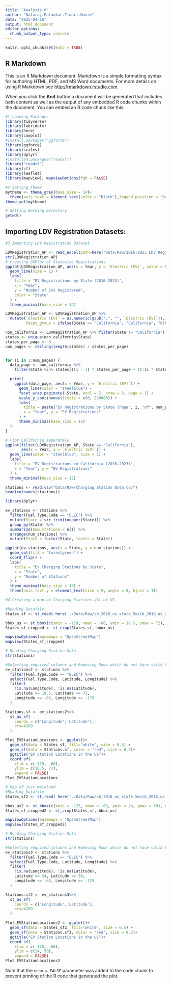 ```yaml
---
title: "Analysis_0"
author: "Nataraj.Patankar.Tiwari.Wavre"
date: "2025-04-16"
output: html_document
editor_options: 
  chunk_output_type: console
---
```


```r
knitr::opts_chunk$set(echo = TRUE)
```

## R Markdown

This is an R Markdown document. Markdown is a simple formatting syntax for authoring HTML, PDF, and MS Word documents. For more details on using R Markdown see <http://rmarkdown.rstudio.com>.

When you click the **Knit** button a document will be generated that includes both content as well as the output of any embedded R code chunks within the document. You can embed an R code chunk like this:

```r
#1 Loading Packages
library(tidyverse)
library(lubridate)
library(here)
library(cowplot)
#install.packages("ggforce")
library(ggforce)
library(scales)
library(dplyr)
#installed.packages("readxl")
library("readxl")
library(sf)
library(leaflet)
library(mapview); mapviewOptions(fgb = FALSE)

#2 Setting Theme
mytheme <- theme_grey(base_size = 14)+
  theme(axis.text = element_text(color = "black"),legend.position = "bottom")
theme_set(mytheme)

# Getting Working Directory
getwd()
```

## Importing LDV Registration Datasets:

```r
#3 Importing LDV Registration Dataset

LDVRegistration_AP <- read_excel(path=here("Data/Raw/2016-2023 LDV Registration Data.xlsx"))
str(LDVRegistration_AP)
# Creating GGPlot of Statewise Registrations
ggplot(LDVRegistration_AP, aes(x = Year, y = `Electric (EV)`, color = State)) +
  geom_line(size = 1) +
  labs(
    title = "EV Registrations by State (2016–2023)",
    x = "Year",
    y = "Number of EVs Registered",
    color = "State"
  ) +
  theme_minimal(base_size = 14)
```


```r

LDVRegistration_AP <- LDVRegistration_AP %>%
  mutate(`Electric (EV)` = as.numeric(gsub(",", "", `Electric (EV)`)),
         facet_group = ifelse(State == "California", "California", "Other States"))

non_california <- LDVRegistration_AP %>% filter(State != "California")
states <- unique(non_california$State)
states_per_page <- 6
num_pages <- ceiling(length(states) / states_per_page)


for (i in 1:num_pages) {
  data_page <- non_california %>%
    filter(State %in% states[((i - 1) * states_per_page + 1):(i * states_per_page)])

  print(
    ggplot(data_page, aes(x = Year, y = `Electric (EV)`)) +
      geom_line(color = "steelblue") +
      facet_wrap_paginate(~State, ncol = 2, nrow = 3, page = 1) +
      scale_y_continuous(limits = c(0, 250000)) +
      labs(
        title = paste("EV Registrations by State (Page", i, "of", num_pages, ")"),
        x = "Year", y = "EV Registrations"
      ) +
      theme_minimal(base_size = 12)
  )
}

# Plot California separately 
ggplot(filter(LDVRegistration_AP, State == "California"), 
       aes(x = Year, y = `Electric (EV)`)) +
  geom_line(color = "steelblue", size = 1) +
  labs(
    title = "EV Registrations in California (2016–2023)",
    x = "Year", y = "EV Registrations"
  ) +
  theme_minimal(base_size = 12)

```

```r
stations <- read.csv("Data/Raw/Charging Station Data.csv")
head(colnames(stations))

library(dplyr)

ev_stations <- stations %>%
  filter(Fuel.Type.Code == "ELEC") %>%
  mutate(State = str_trim(toupper(State))) %>%  
  group_by(State) %>%
  summarize(num_stations = n()) %>%
  arrange(num_stations) %>%
  mutate(State = factor(State, levels = State))  

ggplot(ev_stations, aes(x = State, y = num_stations)) +
  geom_col(fill = "forestgreen") +
  coord_flip() +
  labs(
    title = "EV Charging Stations by State",
    x = "State",
    y = "Number of Stations"
  ) +
  theme_minimal(base_size = 13) +
  theme(axis.text.y = element_text(size = 9, angle = 0, hjust = 1))

```

```r
#4 Creating a map of Charging Stations all of US

#Reading Datafile
States_sf <- st_read( here('./Data/Raw/cb_2018_us_state_5m/cb_2018_us_state_5m.shp'))

bbox_us <- st_bbox(c(xmin = -179, xmax = -66, ymin = 18.5, ymax = 72), crs = st_crs(States_sf))
States_sf_cropped <- st_crop(States_sf, bbox_us)

mapviewOptions(basemaps = "OpenStreetMap")
mapview(States_sf_cropped)

# Reading Charging Station Data
str(stations)

#Selecting required columns and Removing Rows which do not have valid Latitude and Logitude data
ev_stations2 <- stations %>%
  filter(Fuel.Type.Code == "ELEC") %>%
  select(Fuel.Type.Code, Latitude, Longitude) %>%
  filter(
    !is.na(Longitude), !is.na(Latitude),
    Latitude >= 18.5, Latitude <= 72,
    Longitude <= -66, Longitude >= -179
  )

Stations.sf <- ev_stations2%>%
  st_as_sf(
    coords = c('Longitude','Latitude'),
    crs=4269
  )

Plot_EVStationLocations <- ggplot()+
  geom_sf(data = States_sf, fill="white", size = 0.5) +
  geom_sf(data = Stations.sf, color = "red", size = 0.2)+
  ggtitle("EV Station Locations in the US")+
  coord_sf(
    xlim = c(-179, -66), 
    ylim = c(18.5, 72),    
    expand = FALSE)
Plot_EVStationLocations

```

```r
# Map of just mainland
#Reading Datafile
States_sf2 <- st_read( here('./Data/Raw/cb_2018_us_state_5m/cb_2018_us_state_5m.shp'))

bbox_us2 <- st_bbox(c(xmin = -125, xmax = -66, ymin = 24, ymax = 50), crs = st_crs(States_sf2))
States_sf_cropped2 <- st_crop(States_sf, bbox_us)

mapviewOptions(basemaps = "OpenStreetMap")
mapview(States_sf_cropped2)

# Reading Charging Station Data
str(stations)

#Selecting required columns and Removing Rows which do not have valid Latitude and Logitude data
ev_stations3 <- stations %>%
  filter(Fuel.Type.Code == "ELEC") %>%
  select(Fuel.Type.Code, Latitude, Longitude) %>%
  filter(
    !is.na(Longitude), !is.na(Latitude),
    Latitude >= 24, Latitude <= 50,
    Longitude <= -66, Longitude >= -125
  )

Stations.sf2 <- ev_stations3%>%
  st_as_sf(
    coords = c('Longitude','Latitude'),
    crs=4269
  )

Plot_EVStationLocations2 <- ggplot()+
  geom_sf(data = States_sf2, fill="white", size = 0.5) +
  geom_sf(data = Stations.sf2, color = "red", size = 0.2)+
  ggtitle("EV Station Locations in the US")+
  coord_sf(
    xlim = c(-125, -66), 
    ylim = c(24, 50),    
    expand = FALSE)
Plot_EVStationLocations2

```


Note that the `echo = FALSE` parameter was added to the code chunk to prevent printing of the R code that generated the plot.
